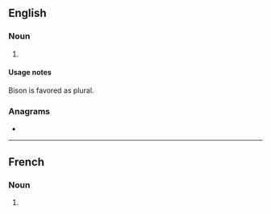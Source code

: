 {{also|Bisons}}
==English==

===Noun===
{{head|en|noun plural form}}

# {{plural of|bison|lang=en}}

====Usage notes====
Bison is favored as plural.

===Anagrams===
* {{anagrams|en|Bisson|bisson}}

----

==French==

===Noun===
{{head|fr|noun plural form|g=m}}

# {{plural of|bison|lang=fr}}